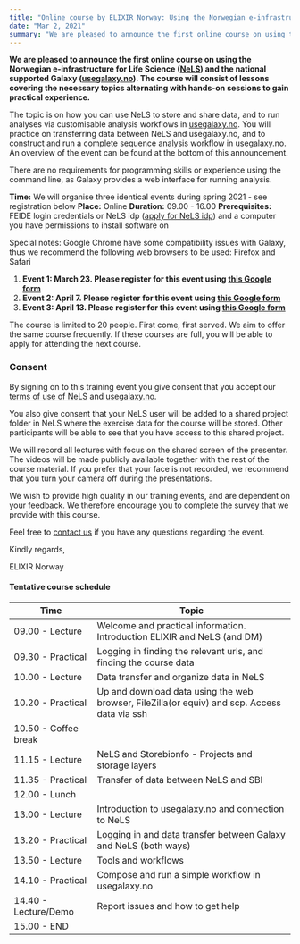 ```yaml
---
title: "Online course by ELIXIR Norway: Using the Norwegian e-infrastructure for Life Science and usegalaxy.no"
date: "Mar 2, 2021"
summary: "We are pleased to announce the first online course on using the Norwegian e-infrastructure for Life Science (NeLS) and the national supported Galaxy (usegalaxy.no). The course will consist of lessons covering the necessary topics alternating with hands-on sessions to gain practical experience."
---
```


**We are pleased to announce the first online course on using the Norwegian e-infrastructure for Life Science ([NeLS](https://nels.bioinfo.no/)) and the national supported Galaxy ([usegalaxy.no](https://usegalaxy.no/)). The course will consist of lessons covering the necessary topics alternating with hands-on sessions to gain practical experience.**

The topic is on how you can use NeLS to store and share data, and to run analyses via customisable analysis workflows in [usegalaxy.no](usegalaxy.no). You will practice on transferring data between NeLS and usegalaxy.no, and to construct and run a complete sequence analysis workflow in usegalaxy.no. An overview of the event can be found at the bottom of this announcement.

There are no requirements for programming skills or experience using the command line, as Galaxy provides a web interface for running analysis.

**Time:** We will organise three identical events during spring 2021 - see registration below
**Place:** Online
**Duration:** 09.00 - 16.00
**Prerequisites:** FEIDE login credentials or NeLS idp ([apply for NeLS idp](https://nels.bioinfo.no/idp/module.php/core/loginuserpass.php?AuthState=_ce9a4e6d60deb6c2e0b8c13b1cf3b865d45748336a%3Ahttps%3A%2F%2Fnels.bioinfo.no%2Fidp%2Fsaml2%2Fidp%2FSSOService.php%3Fspentityid%3Durn%253Amace%253Afeide.no%253Aservices%253Ano.bioinfo.nels%26cookieTime%3D1614670990)) and a computer you have permissions to install software on

Special notes: Google Chrome have some compatibility issues with Galaxy, thus we recommend the following web browsers to be used: Firefox and Safari

1. **Event 1: March 23. Please register for this event using [this Google form](https://forms.gle/s9AVLyxstMw6WM6X8)**
2. **Event 2: April 7. Please register for this event using [this Google form](https://forms.gle/47zKN8oLzK5cyVuc7)**
3. **Event 3: April 13. Please register for this event using [this Google form](https://forms.gle/DSM7dJSvwdLb1n4V9)**

The course is limited to 20 people. First come, first served. We aim to offer the same course frequently. If these courses are full, you will be able to apply for attending the next course.

### Consent

By signing on to this training event you give consent that you accept our [terms of use of NeLS](https://nels.bioinfo.no/pages/user-terms.xhtml) and [usegalaxy.no](https://usegalaxy.no/galaxy-terms/).

You also give consent that your NeLS user will be added to a shared project folder in NeLS where the exercise data for the course will be stored. Other participants will be able to see that you have access to this shared project.

We will record all lectures with focus on the shared screen of the presenter. The videos will be made publicly available together with the rest of the course material. If you prefer that your face is not recorded, we recommend that you turn your camera off during the presentations.

We wish to provide high quality in our training events, and are dependent on your feedback. We therefore encourage you to complete the survey that we provide with this course.

Feel free to [contact us](mailto:contact@bioinfo.no) if you have any questions regarding the event.

Kindly regards,

ELIXIR Norway

#### Tentative course schedule

| Time                 | Topic                                                                                        |
|----------------------|----------------------------------------------------------------------------------------------|
| 09.00 - Lecture      | Welcome and practical information. Introduction ELIXIR and NeLS (and DM)                     |
| 09.30 - Practical    | Logging in finding the relevant urls, and finding the course data                            |
| 10.00 - Lecture      | Data transfer and organize data in NeLS                                                      |
| 10.20 - Practical    | Up and download data using the web browser, FileZilla(or equiv) and scp. Access data via ssh |
| 10.50 - Coffee break |                                                                                              |
| 11.15 - Lecture      | NeLS and Storebionfo - Projects and storage layers                                           |
| 11.35 - Practical    | Transfer of data between NeLS and SBI                                                        |
| 12.00 - Lunch        |                                                                                              |
| 13.00 - Lecture      | Introduction to usegalaxy.no and connection to NeLS                                          |
| 13.20 - Practical    | Logging in and data transfer between Galaxy and NeLS (both ways)                             |
| 13.50 - Lecture      | Tools and workflows                                                                          |
| 14.10 - Practical    | Compose and run a simple workflow in usegalaxy.no                                            |
| 14.40 - Lecture/Demo | Report issues and how to get help                                                            |
| 15.00 - END          |                                                                                              |
